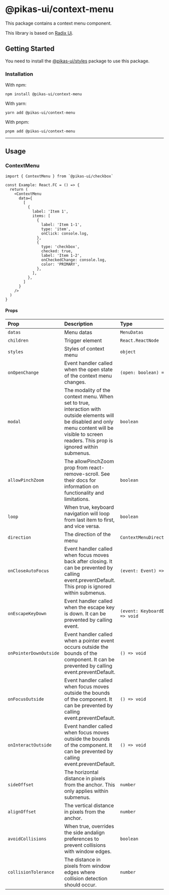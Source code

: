 # @pikas-ui/context-menu

This package contains a context menu component.

This library is based on [Radix Ui](https://www.radix-ui.com/).

## Getting Started

You need to install the <a href={stylesLink}>@pikas-ui/styles</a> package to use this package.

### Installation

With npm:

```
npm install @pikas-ui/context-menu
```

With yarn:

```
yarn add @pikas-ui/context-menu
```

With pnpm:

```
pnpm add @pikas-ui/context-menu
```

---

## Usage

### ContextMenu

```tsx
import { ContextMenu } from `@pikas-ui/checkbox`

const Example: React.FC = () => {
  return (
    <ContextMenu
      data={
        [
          {
            label: 'Item 1',
            items: [
              {
                label: 'Item 1-1',
                type: 'item',
                onClick: console.log,
              },
              {
                type: 'checkbox',
                checked: true,
                label: 'Item 1-2',
                onCheckedChange: console.log,
                color: 'PRIMARY',
              },
            ],
          },
        ]
      }
    />
  )
}
```

#### Props

| Prop                   | Description                                                                                                                                                                                           | Type                             | Default |
| :--------------------- | :---------------------------------------------------------------------------------------------------------------------------------------------------------------------------------------------------- | :------------------------------- | :------ |
| `datas`                | Menu datas                                                                                                                                                                                            | `MenuDatas`                      | -       |
| `children`             | Trigger element                                                                                                                                                                                       | `React.ReactNode`                | -       |
| `styles`               | Styles of context menu                                                                                                                                                                                | `object`                         | -       |
| `onOpenChange`         | Event handler called when the open state of the context menu changes.                                                                                                                                 | `(open: boolean) => void`        | -       |
| `modal`                | The modality of the context menu. When set to true, interaction with outside elements will be disabled and only menu content will be visible to screen readers. This prop is ignored within submenus. | `boolean`                        | `false` |
| `allowPinchZoom`       | The allowPinchZoom prop from react-remove-scroll. See their docs for information on functionality and limitations.                                                                                    | `boolean`                        | `false` |
| `loop`                 | When true, keyboard navigation will loop from last item to first, and vice versa.                                                                                                                     | `boolean`                        | `false` |
| `direction`            | The direction of the menu                                                                                                                                                                             | `ContextMenuDirectionType`       | -       |
| `onCloseAutoFocus`     | Event handler called when focus moves back after closing. It can be prevented by calling event.preventDefault. This prop is ignored within submenus.                                                  | `(event: Event) => void`         | -       |
| `onEscapeKeyDown`      | Event handler called when the escape key is down. It can be prevented by calling event.                                                                                                               | `(event: KeyboardEvent) => void` | -       |
| `onPointerDownOutside` | Event handler called when a pointer event occurs outside the bounds of the component. It can be prevented by calling event.preventDefault.                                                            | `() => void`                     | -       |
| `onFocusOutside`       | Event handler called when focus moves outside the bounds of the component. It can be prevented by calling event.preventDefault.                                                                       | `() => void`                     | -       |
| `onInteractOutside`    | Event handler called when focus moves outside the bounds of the component. It can be prevented by calling event.preventDefault.                                                                       | `() => void`                     | -       |
| `sideOffset`           | The horizontal distance in pixels from the anchor. This only applies within submenus.                                                                                                                 | `number`                         | -       |
| `alignOffset`          | The vertical distance in pixels from the anchor.                                                                                                                                                      | `number`                         | -       |
| `avoidCollisions`      | When true, overrides the side andalign preferences to prevent collisions with window edges.                                                                                                           | `boolean`                        | `false` |
| `collisionTolerance`   | The distance in pixels from window edges where collision detection should occur.                                                                                                                      | `number`                         | -       |


